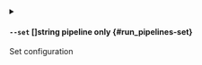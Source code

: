 
<details className="config-field -function" data-expandable="false">
<summary>

#### `--set` <span className="config-field-type">[]string</span> <span className="config-field-enum"></span> <span className="config-field-default -return"></span> <span className="config-field-required" data-required="false">pipeline only</span>  {#run_pipelines-set}

Set configuration

</summary>



</details>

